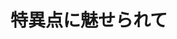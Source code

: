 ﻿---
title: "特異点に魅せられて"
category: "理学院"
vol: 50
interviewee: "石井 志保子 "
url: ""
tags: ["数学","特異","代数"]
pdf: "50-2.pdf"
career: ""
preface: "代数幾何学の研究を行っている石井。今回はその中でも、石井先生の研究の中心である特異点について伺った。極度に抽象化され、数学者にしか理解できなくなった現代数学を、厳密さを省き、できる限り直感的に語っていただいた。"
---

